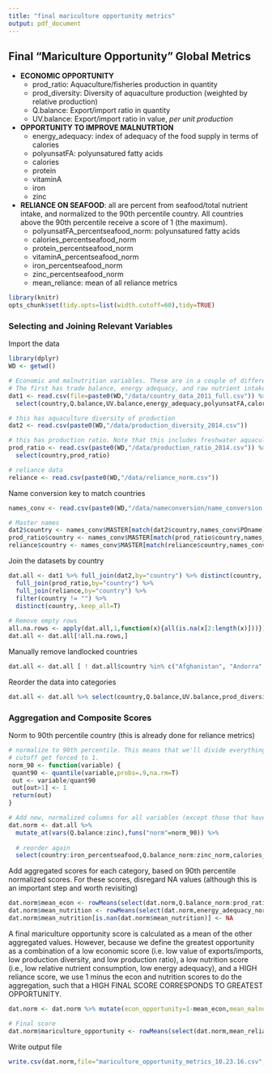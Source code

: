 ```yaml
---
title: "final mariculture opportunity metrics"
output: pdf_document
---
```


## Final "Mariculture Opportunity" Global Metrics

* __ECONOMIC OPPORTUNITY__
    + prod_ratio: Aquaculture/fisheries production in quantity
    + prod_diversity: Diversity of aquaculture production (weighted by relative production)
    + Q.balance: Export/import ratio in quantity
    + UV.balance: Export/import ratio in value, *per unit production*

  
* __OPPORTUNITY TO IMPROVE MALNUTRTION__
    + energy_adequacy: index of adequacy of the food supply in terms of calories
    + polyunsatFA: polyunsatured fatty acids
    + calories
    + protein
    + vitaminA
    + iron
    + zinc
  
* __RELIANCE ON SEAFOOD__: all are percent from seafood/total nutrient intake, and normalized to the 90th percentile country. All countries above the 90th percentile receive a score of 1 (the maximum).
    + polyunsatFA_percentseafood_norm: polyunsatured fatty acids
    + calories_percentseafood_norm
    + protein_percentseafood_norm
    + vitaminA_percentseafood_norm
    + iron_percentseafood_norm
    + zinc_percentseafood_norm
    + mean_reliance: mean of all reliance metrics

```r
library(knitr)
opts_chunk$set(tidy.opts=list(width.cutoff=60),tidy=TRUE)
```

### Selecting and Joining Relevant Variables

Import the data

```r
library(dplyr)
WD <- getwd()

# Economic and malnutrition variables. These are in a couple of different tables.
# The first has trade balance, energy adequacy, and raw nutrient intakes
dat1 <- read.csv(file=paste0(WD,"/data/country_data_2011_full.csv")) %>% 
  select(country,Q.balance,UV.balance,energy_adequacy,polyunsatFA,calories,protein,vitaminA,iron,zinc)

# this has aquaculture diversity of production
dat2 <- read.csv(paste0(WD,"/data/production_diversity_2014.csv"))

# this has production ratio. Note that this includes freshwater aquaculture production, while the diversity metric above does not
prod_ratio <- read.csv(paste0(WD,"/data/production_ratio_2014.csv")) %>%
  select(country,prod_ratio)

# reliance data
reliance <- read.csv(paste0(WD,"/data/reliance_norm.csv"))
```

Name conversion key to match countries

```r
names_conv <- read.csv(paste0(WD,"/data/nameconversion/name_conversion.csv"),stringsAsFactors = F)

# Master names
dat2$country <- names_conv$MASTER[match(dat2$country,names_conv$PDname)]
prod_ratio$country <- names_conv$MASTER[match(prod_ratio$country,names_conv$PDname)]
reliance$country <- names_conv$MASTER[match(reliance$country,names_conv$nutri)]
```

Join the datasets by country

```r
dat.all <- dat1 %>% full_join(dat2,by="country") %>% distinct(country,.keep_all=T) %>%
  full_join(prod_ratio,by="country") %>%
  full_join(reliance,by="country") %>%
  filter(country != "") %>%
  distinct(country,.keep_all=T)
  
# Remove empty rows
all.na.rows <- apply(dat.all,1,function(x){all(is.na(x[2:length(x)]))})
dat.all <- dat.all[!all.na.rows,]
```

Manually remove landlocked countries

```r
dat.all <- dat.all [ ! dat.all$country %in% c("Afghanistan", "Andorra","Armenia","Austria","Azerbaijan","Belarus","Bhutan","Bolivia","Botswana","Burkina Faso", "Burundi", "Central African Republic","Chad","Czech Republic","Czechoslovakia","Ethiopia","Ethiopia PDR","Hungary","Kazakhstan","Kosovo","Kyrgyzstan","Laos","Lesotho","Liechtenstein","Luxembourg","Macedonia","Malawi","Mali","Moldova","Mongolia","Nepal","Niger","Paraguay","Rwanda","San Marino","Serbia","Serbia and Montenegro","Slovakia","South Ossetia","South Sudan","Swaziland","Switzerland","Tajikistan","Turkmenistan","Uganda","Uzbekistan","Vatican City","Zambia","Zimbabwe","Southern Africa","Southern Asia","Eastern Asia"),]
```

Reorder the data into categories

```r
dat.all <- dat.all %>% select(country,Q.balance,UV.balance,prod_diversity,prod_ratio,energy_adequacy,polyunsatFA:zinc,calories_percentseafood:mean_reliance)
```

### Aggregation and Composite Scores

Norm to 90th percentile country (this is already done for reliance metrics)

```r
# normalize to 90th percentile. This means that we'll divide everything by the 90th percentile country in the data. All countries above this
# cutoff get forced to 1.
norm_90 <- function(variable) {
 quant90 <- quantile(variable,probs=.9,na.rm=T)
 out <- variable/quant90
 out[out>1] <- 1
 return(out)
}

# Add new, normalized columns for all variables (except those that have already been normalized)
dat.norm <- dat.all %>%
  mutate_at(vars(Q.balance:zinc),funs("norm"=norm_90)) %>%
  
  # reorder again
  select(country:iron_percentseafood,Q.balance_norm:zinc_norm,calories_percentseafood_norm:iron_percentseafood_norm,mean_reliance)
```

Add aggregated scores for each category, based on 90th percentile normalized scores. For these scores, disregard NA values (although this is an important step and worth revisiting)

```r
dat.norm$mean_econ <- rowMeans(select(dat.norm,Q.balance_norm:prod_ratio_norm),na.rm=T)
dat.norm$mean_nutrition <- rowMeans(select(dat.norm,energy_adequacy_norm:zinc_norm),na.rm=T)
dat.norm$mean_nutrition[is.nan(dat.norm$mean_nutrition)] <- NA
```

A final mariculture opportunity score is calculated as a mean of the other aggregated values. However, because we define the greatest opportunity as a combination of a low economic score (i.e. low value of exports/imports, low production diversity, and low production ratio), a low nutrition score (i.e., low relative nutrient consumption, low energy adequacy), and a HIGH reliance score, we use 1 minus the econ and nutrition scores to do the aggregation, such that a HIGH FINAL SCORE CORRESPONDS TO GREATEST OPPORTUNITY.

```r
dat.norm <- dat.norm %>% mutate(econ_opportunity=1-mean_econ,mean_malnutrition=1-mean_nutrition)

# Final score
dat.norm$mariculture_opportunity <- rowMeans(select(dat.norm,mean_reliance,econ_opportunity,mean_malnutrition))
```

Write output file

```r
write.csv(dat.norm,file="mariculture_opportunity_metrics_10.23.16.csv",row.names = F)
```